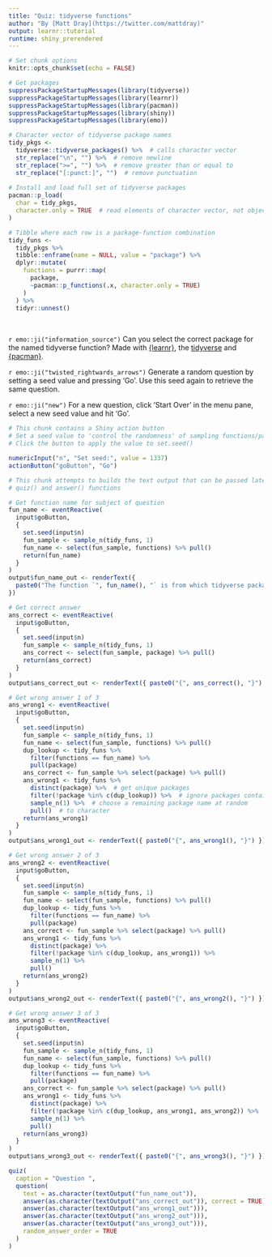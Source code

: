 ```yaml
---
title: "Quiz: tidyverse functions"
author: "By [Matt Dray](https://twitter.com/mattdray)"
output: learnr::tutorial
runtime: shiny_prerendered
---
```


```r
# Set chunk options
knitr::opts_chunk$set(echo = FALSE)

# Get packages
suppressPackageStartupMessages(library(tidyverse))
suppressPackageStartupMessages(library(learnr))
suppressPackageStartupMessages(library(pacman))
suppressPackageStartupMessages(library(shiny))
suppressPackageStartupMessages(library(emo))

# Character vector of tidyverse package names
tidy_pkgs <-
  tidyverse::tidyverse_packages() %>%  # calls character vector
  str_replace("\n", "") %>%  # remove newline
  str_replace(">=", "") %>%  # remove greater than or equal to
  str_replace("[:punct:]", "")  # remove punctuation
  
# Install and load full set of tidyverse packages
pacman::p_load(
  char = tidy_pkgs,
  character.only = TRUE  # read elements of character vector, not object name
)

# Tibble where each row is a package-function combination
tidy_funs <-
  tidy_pkgs %>% 
  tibble::enframe(name = NULL, value = "package") %>% 
  dplyr::mutate(
    functions = purrr::map(
      package,
      ~pacman::p_functions(.x, character.only = TRUE)
    )
  ) %>% 
  tidyr::unnest()
```

<br>

`r emo::ji("information_source")` Can you select the correct package for the named tidyverse function? Made with [{learnr}](https://rstudio.github.io/learnr/), the [tidyverse](https://www.tidyverse.org/) and [{pacman}](https://cran.r-project.org/web/packages/pacman/index.html).

`r emo::ji("twisted_rightwards_arrows")` Generate a random question by setting a seed value and pressing 'Go'. Use this seed again to retrieve the same question.

`r emo::ji("new")` For a new question, click 'Start Over' in the menu pane, select a new seed value and hit 'Go'.

```r
# This chunk contains a Shiny action button
# Set a seed value to 'control the randomness' of sampling functions/packages
# Click the button to apply the value to set.seed()

numericInput("n", "Set seed:", value = 1337)
actionButton("goButton", "Go")
```

```r
# This chunk attempts to builds the text output that can be passed later to the
# quiz() and answer() functions

# Get function name for subject of question
fun_name <- eventReactive(
  input$goButton,
  { 
    set.seed(input$n)
    fun_sample <- sample_n(tidy_funs, 1)
    fun_name <- select(fun_sample, functions) %>% pull()
    return(fun_name)
  }
)
output$fun_name_out <- renderText({
  paste0("The function `", fun_name(), "` is from which tidyverse package?")
})

# Get correct answer
ans_correct <- eventReactive(
  input$goButton,
  { 
    set.seed(input$n)
    fun_sample <- sample_n(tidy_funs, 1)
    ans_correct <- select(fun_sample, package) %>% pull()
    return(ans_correct)
  }
)
output$ans_correct_out <- renderText({ paste0("{", ans_correct(), "}") })

# Get wrong answer 1 of 3
ans_wrong1 <- eventReactive(
  input$goButton,
  { 
    set.seed(input$n)
    fun_sample <- sample_n(tidy_funs, 1)
    fun_name <- select(fun_sample, functions) %>% pull()
    dup_lookup <- tidy_funs %>% 
      filter(functions == fun_name) %>% 
      pull(package)
    ans_correct <- fun_sample %>% select(package) %>% pull()
    ans_wrong1 <- tidy_funs %>%
      distinct(package) %>%  # get unique packages
      filter(!package %in% c(dup_lookup)) %>%  # ignore packages containing function
      sample_n(1) %>%  # choose a remaining package name at random
      pull()  # to character
    return(ans_wrong1)
  }
)
output$ans_wrong1_out <- renderText({ paste0("{", ans_wrong1(), "}") })

# Get wrong answer 2 of 3
ans_wrong2 <- eventReactive(
  input$goButton,
  { 
    set.seed(input$n)
    fun_sample <- sample_n(tidy_funs, 1)
    fun_name <- select(fun_sample, functions) %>% pull()
    dup_lookup <- tidy_funs %>% 
      filter(functions == fun_name) %>% 
      pull(package)
    ans_correct <- fun_sample %>% select(package) %>% pull()
    ans_wrong1 <- tidy_funs %>%
      distinct(package) %>%
      filter(!package %in% c(dup_lookup, ans_wrong1)) %>% 
      sample_n(1) %>%
      pull()
    return(ans_wrong2)
  }
)
output$ans_wrong2_out <- renderText({ paste0("{", ans_wrong2(), "}") })

# Get wrong answer 3 of 3
ans_wrong3 <- eventReactive(
  input$goButton,
  { 
    set.seed(input$n)
    fun_sample <- sample_n(tidy_funs, 1)
    fun_name <- select(fun_sample, functions) %>% pull()
    dup_lookup <- tidy_funs %>% 
      filter(functions == fun_name) %>% 
      pull(package)
    ans_correct <- fun_sample %>% select(package) %>% pull()
    ans_wrong1 <- tidy_funs %>%
      distinct(package) %>%
      filter(!package %in% c(dup_lookup, ans_wrong1, ans_wrong2)) %>% 
      sample_n(1) %>%
      pull()
    return(ans_wrong3)
  }
)
output$ans_wrong3_out <- renderText({ paste0("{", ans_wrong3(), "}") })
```

```r
quiz(
  caption = "Question ",
  question(
    text = as.character(textOutput("fun_name_out")),
    answer(as.character(textOutput("ans_correct_out")), correct = TRUE),
    answer(as.character(textOutput("ans_wrong1_out"))),
    answer(as.character(textOutput("ans_wrong2_out"))),
    answer(as.character(textOutput("ans_wrong3_out"))),
    random_answer_order = TRUE
  )
)
```
